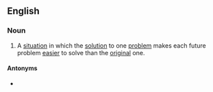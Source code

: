 ==English==

===Noun===
{{wikipedia}}
{{en-noun}}

# A [[situation]] in which the [[solution]] to one [[problem]] makes each future problem [[easier]] to solve than the [[original]] one.

====Antonyms====
* {{l|en|vicious circle}}